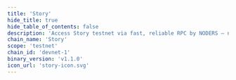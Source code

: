 ```yaml
---
title: 'Story'
hide_title: true
hide_table_of_contents: false
description: 'Access Story testnet via fast, reliable RPC by NODERS — no limits, Omnichain-ready, and built for scalable Web3'
chain_name: 'Story'
scope: 'testnet'
chain_id: 'devnet-1'
binary_version: 'v1.1.0'
icon_url: 'story-icon.svg'
---
```



<ChainLayout>
  <ChainHero
    name="Story"
    iconUrl="img/story-icon.svg"
    bgColor="#EEE9EA"
    scope="testnet"
    chainId="devnet-1"
    nodeVersion="v1.1.0"
    token="IP"
    stakeUrl=""
    restakeUrl=""
    websiteUrl="https://www.story.foundation/"
    githubUrl="https://github.com/piplabs/story"
    xUrl="https://x.com/StoryProtocol"
    discordUrl="https://discord.gg/storyprotocol"
  />

  <ProductLinks
    appUrl="https://ipstoryhub.org"
    appImageUrl="img/products/story-app.png"
    explorerUrl="https://ipstoryhub.org/explorer"
    explorerImageUrl="img/products/"
    faucetUrl=""
  />

  <ToolsGrid
    chainName="story"
    scope="testnet"
    showInstall={true}
    showUpgrade={true}
    showGenesis={true}
    showCli={true}
    showEndpoints={true}
    showStateSync={true}
    showSnapshot={true}
    showLivePeers={true}
    showSeed={true}
    showAddressBook={true}
    showExplorersList={false}
    showPublicEndpoints={false}
    showUsefulTools={false}
    showUpgradeWatcher={false}
  />

</ChainLayout>
